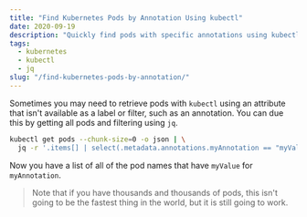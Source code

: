 ```yaml
---
title: "Find Kubernetes Pods by Annotation Using kubectl"
date: 2020-09-19
description: "Quickly find pods with specific annotations using kubectl."
tags:
  - kubernetes
  - kubectl
  - jq
slug: "/find-kubernetes-pods-by-annotation/"
---
```


Sometimes you may need to retrieve pods with `kubectl` using an attribute that isn't available as a label or filter, such as an annotation. You can due this by getting all pods and filtering using `jq`.

```bash
kubectl get pods --chunk-size=0 -o json | \
  jq -r '.items[] | select(.metadata.annotations.myAnnotation == "myValue") | .metadata.name'
```

Now you have a list of all of the pod names that have `myValue` for `myAnnotation`.

> Note that if you have thousands and thousands of pods, this isn't going to be the fastest thing in the world, but it is still going to work.
